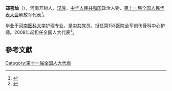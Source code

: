 '''郑喜灿'''（{{bd|1973年||}}），河南开封人，[[汉族|汉族]]，[[中华人民共和国|中华人民共和国]]政治人物、[[第十一届全国人民代表大会|第十一届全国人民代表大会]]解放军代表<ref>{{cite web|author=新华网|title=第十一届全国人大代表|url=http://news.xinhuanet.com/ziliao/2008-03/03/content_7708230.htm?node=36628|publisher=新华网|accessdate=2014-01-07|archive-date=2014-01-10|archive-url=https://web.archive.org/web/20140110211415/http://news.xinhuanet.com/ziliao/2008-03/03/content_7708230.htm?node=36628|dead-url=no}}</ref>。

毕业于[[河南医科大学|河南医科大学]]护理专业，是[[中共|中共]]党员。担任第153医院全军创伤骨科中心护师。2008年起担任全国人大代表<ref>{{cite news|title=全国人大代表信息-郑喜灿|url= http://210.82.31.1:8084/delegate/viewDelegate.action?dbid=112896|accessdate=2013-04-05|newspaper=全国人大网|archive-url=https://web.archive.org/web/20140527213346/http://www.npc.gov.cn/delegate/viewDelegate.action?dbid=112896|archive-date=2014-05-27|dead-url=yes}}</ref>。

==參考文獻==
{{reflist}}

[[Category:第十一届全国人大代表|Category:第十一届全国人大代表]]
{{中国人小作品}}
